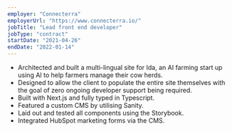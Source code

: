 ```yaml
---
employer: "Connecterra"
employerUrl: "https://www.connecterra.io/"
jobTitle: "Lead front end developer"
jobType: "contract"
startDate: "2021-04-26"
endDate: "2022-01-14"
---
```



- Architected and built a multi-lingual site for <InternalLink href="ida">Ida</InternalLink>, an AI farming start up using AI to help farmers manage their cow herds.
- Designed to allow the client to populate the entire site themselves with the goal of zero ongoing developer support being required. 
- Built with Next.js and fully typed in Typescript.
- Featured a custom CMS by utilising Sanity.
- Laid out and tested all components using the Storybook.
- Integrated HubSpot marketing forms via the CMS.
